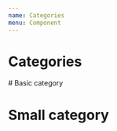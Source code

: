 ```yaml
---
name: Categories
menu: Component
---
```


# Categories

<Playground>
  # Basic category
  <Category
    icon="https://rawgit.com/SocialGouv/code-du-travail-html/master/docs/assets/icons/handshake.svg"
    title="Embauche et contrat"
    text="c'est trop bien le texte"
  />

  # Small category
  <Category
    small
    icon="https://rawgit.com/SocialGouv/code-du-travail-html/master/docs/assets/icons/handshake.svg"
    title="Embauche et contrat"
    />
</Playground>

<Props of={Category} />
